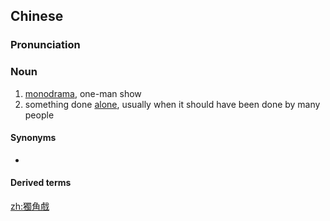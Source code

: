 {{also|独角戏}}
==Chinese==
{{zh-forms|s=独角戏|alt=獨腳戲}}

===Pronunciation===
{{zh-pron
|m=dújiǎoxì
|c=duk6 gok3 hei3
|cat=n
}}

===Noun===
{{zh-noun}}

# [[monodrama]], one-man show
# something done [[alone]], usually when it should have been done by many people

====Synonyms====
* {{qualifier|Min Nan}} {{zh-l|獨跤戲|tr=to̍k-kha-hì}}

====Derived terms====
{{zh-der|唱獨角戲}}

[[zh:獨角戲]]